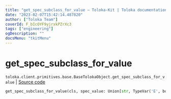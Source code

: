 ```yaml
---
title: "get_spec_subclass_for_value — Toloka-Kit | Toloka documentation"
date: "2023-02-07T15:42:14.487820"
author: ["Toloka Team"]
coverId: F_bIcOYF9yjrxkPZrXc3
tags: ["engineering"]
ogDescription: ""
docsMenu: "tkitMenu"
---
```


# get_spec_subclass_for_value
`toloka.client.primitives.base.BaseTolokaObject.get_spec_subclass_for_value` | [Source code](https://github.com/Toloka/toloka-kit/blob/v1.1.3/src/client/primitives/base.py#L257)

```python
get_spec_subclass_for_value(cls, spec_value: Union[str, TypeVar('E', bound=Enum), None] = None)
```